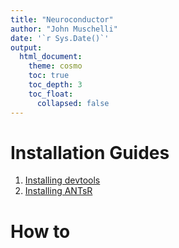 ```yaml
---
title: "Neuroconductor"
author: "John Muschelli"
date: '`r Sys.Date()`'
output: 
  html_document:
    theme: cosmo
    toc: true
    toc_depth: 3
    toc_float:
      collapsed: false
---
```


# Installation Guides

1. [Installing devtools](installing_devtools.html)
2. [Installing ANTsR](installing_ANTsR.html)

# How to 
